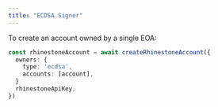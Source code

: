 ```yaml
---
title: "ECDSA Signer"
---
```


To create an account owned by a single EOA:

```ts
const rhinestoneAccount = await createRhinestoneAccount({
  owners: {
    type: 'ecdsa',
    accounts: [account],
  }
  rhinestoneApiKey,
})
```
